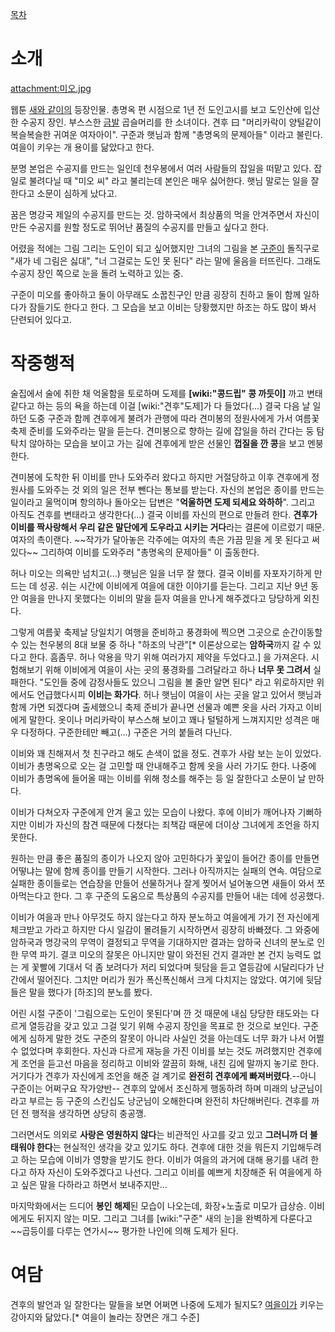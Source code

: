 [[목차]]

= 소개 =

attachment:미오.jpg

웹툰 [[새와 같이]]의 등장인물. 총명옥 편 시점으로 1년 전 도인고시를 보고 도인산에 입산한 수공지 장인. 부스스한 [[금발]] 곱슬머리를 한 소녀이다. 견후 曰 "머리카락이 양털같이 복슬복슬한 귀여운 여자아이". 구준과 햇님과 함께 "총명옥의 문제아들" 이라고 불린다. 여을이 키우는 개 용이를 닮았다고 한다.

분명 본업은 수공지를 만드는 일인데 천우봉에서 여러 사람들의 잡일을 떠맡고 있다. 잡일로 불려다닐 때 "미오 씨" 라고 불리는데 본인은 매우 싫어한다. 햇님 말로는 일을 잘 한다고 소문이 심하게 났다고.

꿈은 명강국 제일의 수공지를 만드는 것. 암하국에서 최상품의 먹을 안겨주면서 자신이 만든 수공지를 원할 정도로 뛰어난 품질의 수공지를 만들고 싶다고 한다.

어렸을 적에는 그림 그리는 도인이 되고 싶어했지만 그녀의 그림을 본 [[구준]]이 돌직구로 "새가 네 그림은 싫대", "너 그걸로는 도인 못 된다" 라는 말에 울음을 터뜨린다. 그래도 수공지 장인 쪽으로 눈을 돌려 노력하고 있는 중.

구준이 미오를 좋아하고 둘이 아무래도 소꿉친구인 만큼 굉장히 친하고 둘이 함께 일하다가 잠들기도 한다고 한다. 그 모습을 보고 이비는 당황했지만 하조는 하도 많이 봐서 단련되어 있다고.

= 작중행적 =

술집에서 술에 취한 채 억울함을 토로하며 도제를 '''[wiki:"콩드립" 콩 까듯이]''' 까고 변태같다고 하는 등의 욕을 하는데 이걸 [wiki:"견후"도제]가 다 들었다(...) 결국 다음 날 일하던 도중 구준과 함께 견후에게 불려가 관행에 따라 견미봉의 정원사에게 가서 여름꽃 축제 준비를 도와주라는 말을 듣는다. 견미봉으로 향하는 길에 잡일을 하러 간다는 둥 탐탁치 않아하는 모습을 보이고 가는 길에 견후에게 받은 선물인 '''껍질을 깐 콩'''을 보고 멘붕한다.

견미봉에 도착한 뒤 이비를 만나 도와주러 왔다고 하지만 거절당하고 이후 견후에게 정원사를 도와주는 것 외의 일은 전부 뺀다는 통보를 받는다. 자신의 본업은 종이를 만드는 일이라고 울먹이며 항의하나 돌아오는 답변은 "'''억울하면 도제 되세요 와하하'''". 그리고 아직도 견후를 변태라고 생각한다(...) 결국 이비를 자신의 편으로 만들려 한다. '''견후가 이비를 짝사랑해서 우리 같은 말단에게 도우라고 시키는 거다'''라는 결론에 이르렀기 때문. 여자의 촉이랜다. ~~작가가 달아놓은 각주에는 여자의 촉은 가끔 믿을 게 못 된다고 써있다~~ 그리하여 이비를 도와주러 "총명옥의 문제아들" 이 출동한다.

허나 미오는 의욕만 넘치고(...) 햇님은 일을 너무 잘 했다. 결국 이비를 자포자기하게 만드는 데 성공. 쉬는 시간에 이비에게 여을에 대한 이야기를 듣는다. 그리고 지난 9년 동안 여을을 만나지 못했다는 이비의 말을 듣자 여을을 만나게 해주겠다고 당당하게 외친다.

그렇게 여름꽃 축제날 당일치기 여행을 준비하고 풍경화에 찍으면 그곳으로 순간이동할 수 있는 천우봉의 8대 보물 중 하나 "하조의 낙관"[* 이론상으로는 '''암하국'''까지 갈 수 있다고 한다. 흠좀무. 허나 악용을 막기 위해 여러가지 제약을 두었다고.] 을 가져온다. 시험해보기 위해 이비에게 여을이 사는 곳의 풍경화를 그려달라고 하나 '''너무 못 그려서''' 실패한다. "도인들 중에 감정사들도 있으니 그림을 볼 줄만 알면 된다" 라고 위로하지만 위에서도 언급했다시피 '''이비는 화가다'''. 허나 햇님이 여을이 사는 곳을 알고 있어서 햇님과 함께 가면 되겠다며 출세했으니 축제 준비가 끝나면 선물과 예쁜 옷을 사러 가자고 이비에게 말한다. 옷이나 머리카락이 부스스해 보이고 꽤나 털털하게 느껴지지만 성격은 매우 다정하다. 구준한테만 빼고(...) 구준은 거의 붙들려 다닌다.

이비와 꽤 친해져서 첫 친구라고 해도 손색이 없을 정도. 견후가 사람 보는 눈이 있었다. 이비가 총명옥으로 오는 걸 고민할 때 안내해주고 함께 옷을 사러 가기도 한다. 나중에 이비가 총명옥에 들어올 때는 이비를 위해 청소를 해주는 등 일 잘한다고 소문이 날 만하다.

이비가 다쳐오자 구준에게 안겨 울고 있는 모습이 나왔다. 후에 이비가 깨어나자 기뻐하지만 이비가 자신의 참견 때문에 다쳤다는 죄책감 때문에 더이상 그녀에게 조언을 하지 못한다.

원하는 만큼 좋은 품질의 종이가 나오지 않아 고민하다가 꽃잎이 들어간 종이를 만들면 어떻냐는 말에 함께 종이를 만들기 시작한다. 그러나 아직까지는 실패의 연속. 여담으로 실패한 종이들로는 연습장을 만들어 선물하거나 잘게 찢어서 널어놓으면 새들이 와서 쪼아먹는다고 한다. 그 후 구준의 도움으로 특상품의 수공지를 만들어 내는 데에 성공했다.

이비가 여을과 만나 아무것도 하지 않는다고 하자 분노하고 여을에게 가기 전 자신에게 체크받고 가라고 하지만 다시 일감이 몰려들기 시작하면서 굉장히 바빠졌다. 그 와중에 암하국과 명강국의 무역이 결정되고 무역을 기대하지만 결과는 암하국 신녀의 분노로 인한 무역 파기. 결코 미오의 잘못은 아니지만 말이 와전된 건지 결과만 본 건지 능력도 없는 게 꽃빨에 기대서 덕 좀 보려다가 저리 되었다며 뒷담을 듣고 열등감에 시달리다가 난간에서 떨어진다. 그치만 머리가 원가 폭신폭신해서 크게 다치지는 않았다. 여기에 뒷담 들은 말을 했다가 [하조]의 분노를 봤다.

어린 시절 구준이 '그림으로는 도인이 못된다'며 깐 것 때문에 내심 당당한 태도와는 다르게 열등감을 갖고 있고 그걸 잊기 위해 수공지 장인을 목표로 한 것으로 보인다. 구준에게 심하게 말한 것도 구준의 잘못이 아니라 사실인 것을 아는데도 너무 화가 나서 어쩔 수 없었다며 후회한다. 자신과 다르게 재능을 가진 이비를 보는 것도 꺼려했지만 견후에게 조언을 듣고선 마음을 정리하고 이비와 깔끔히 화해, 내친 김에 말까지 놓기로 한다. 거기다가 견후가 자신에게 조언을 해준 걸 계기로 '''완전히 견후에게 빠져버렸다'''.--아니 구준이는 어쩌구요 작가양반-- 견후의 앞에서 조신하게 행동하려 하며 미래의 낭군님이라고 부르는 등 구준의 스킨십도 낭군님이 오해한다며 완전히 차단해버린다. 견후를 까던 전 행적을 생각하면 상당히 충공깽.

그러면서도 의외로 '''사랑은 영원하지 않다'''는 비관적인 사고를 갖고 있고 '''그러니까 더 불태워야 한다'''는 현실적인 생각을 갖고 있기도 하다. 견후에 대한 것을 뭐든지 기입해두려고 하는 모습에 이비가 영향을 받기도 한다. 이비가 여을의 과거에 대해 용기를 내려 한다고 하자 자신이 도와주겠다고 나선다. 그리고 이비를 예쁘게 치장해준 뒤 여을에게 하고 싶은 말을 다하라고 하면서 보내주지만...

마지막화에서는 드디어 '''봉인 해제'''된 모습이 나오는데, 화장+노출로 미모가 급상승. 이비에게도 뒤지지 않는 미모. 그리고 그녀를 [wiki:"구준" 새의 눈]을 완벽하게 다룬다고 ~~곱등이를 다루는 연가시~~ 평가한 나인에 의해 도제가 된다.

= 여담 =
견후의 발언과 일 잘한다는 말들을 보면 어쩌면 나중에 도제가 될지도? [[여을]]이가 키우는 강아지와 닮았다.[* 여을이 놀라는 장면은 개그 수준] 
